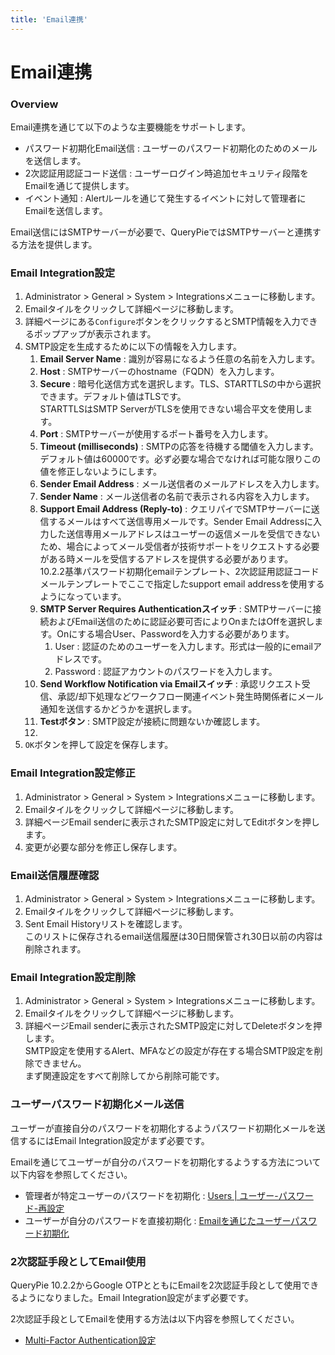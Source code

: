```yaml
---
title: 'Email連携'
---
```



# Email連携

### Overview

Email連携を通じて以下のような主要機能をサポートします。

* パスワード初期化Email送信 : ユーザーのパスワード初期化のためのメールを送信します。
* 2次認証用認証コード送信 : ユーザーログイン時追加セキュリティ段階をEmailを通じて提供します。
* イベント通知 : Alertルールを通じて発生するイベントに対して管理者にEmailを送信します。

Email送信にはSMTPサーバーが必要で、QueryPieではSMTPサーバーと連携する方法を提供します。

### Email Integration設定

1. Administrator &gt; General &gt; System &gt; Integrationsメニューに移動します。
2. Emailタイルをクリックして詳細ページに移動します。
3. 詳細ページにある`Configure`ボタンをクリックするとSMTP情報を入力できるポップアップが表示されます。<br/>
4. SMTP設定を生成するために以下の情報を入力します。
    1.  **Email Server Name**  : 識別が容易になるよう任意の名前を入力します。
    2.  **Host**  : SMTPサーバーのhostname（FQDN）を入力します。
    3.  **Secure**  : 暗号化送信方式を選択します。TLS、STARTTLSの中から選択できます。デフォルト値はTLSです。<br/>STARTTLSはSMTP ServerがTLSを使用できない場合平文を使用します。
    4.  **Port**  : SMTPサーバーが使用するポート番号を入力します。
    5.  **Timeout (milliseconds)** : SMTPの応答を待機する閾値を入力します。デフォルト値は60000です。必ず必要な場合でなければ可能な限りこの値を修正しないようにします。
    6.  **Sender Email Address**  : メール送信者のメールアドレスを入力します。
    7.  **Sender Name**  : メール送信者の名前で表示される内容を入力します。
    8.  **Support Email Address (Reply-to)**  : クエリパイでSMTPサーバーに送信するメールはすべて送信専用メールです。Sender Email Addressに入力した送信専用メールアドレスはユーザーの返信メールを受信できないため、場合によってメール受信者が技術サポートをリクエストする必要がある時メールを受信するアドレスを提供する必要があります。<br/>10.2.2基準パスワード初期化emailテンプレート、2次認証用認証コードメールテンプレートでここで指定したsupport email addressを使用するようになっています。
    9.  **SMTP Server Requires Authenticationスイッチ**  : SMTPサーバーに接続およびEmail送信のために認証必要可否によりOnまたはOffを選択します。Onにする場合User、Passwordを入力する必要があります。
        1. User : 認証のためのユーザーを入力します。形式は一般的にemailアドレスです。
        2. Password : 認証アカウントのパスワードを入力します。
    10.  **Send Workflow Notification via Emailスイッチ**  : 承認リクエスト受信、承認/却下処理などワークフロー関連イベント発生時関係者にメール通知を送信するかどうかを選択します。
    11.  **Testボタン**  : SMTP設定が接続に問題ないか確認します。<br/>
    12.
5. `OK`ボタンを押して設定を保存します。

### Email Integration設定修正

1. Administrator &gt; General &gt; System &gt; Integrationsメニューに移動します。
2. Emailタイルをクリックして詳細ページに移動します。
3. 詳細ページEmail senderに表示されたSMTP設定に対してEditボタンを押します。<br/>
4. 変更が必要な部分を修正し保存します。

### Email送信履歴確認

1. Administrator &gt; General &gt; System &gt; Integrationsメニューに移動します。
2. Emailタイルをクリックして詳細ページに移動します。
3. Sent Email Historyリストを確認します。<br/>このリストに保存されるemail送信履歴は30日間保管され30日以前の内容は削除されます。<br/>

### Email Integration設定削除

1. Administrator &gt; General &gt; System &gt; Integrationsメニューに移動します。
2. Emailタイルをクリックして詳細ページに移動します。
3. 詳細ページEmail senderに表示されたSMTP設定に対してDeleteボタンを押します。<br/>SMTP設定を使用するAlert、MFAなどの設定が存在する場合SMTP設定を削除できません。<br/>まず関連設定をすべて削除してから削除可能です。<br/>

### ユーザーパスワード初期化メール送信

<Callout type="info">
ユーザーが直接自分のパスワードを初期化するようパスワード初期化メールを送信するにはEmail Integration設定がまず必要です。
</Callout>

Emailを通じてユーザーが自分のパスワードを初期化するようする方法について以下内容を参照してください。

* 管理者が特定ユーザーのパスワードを初期化 : [Users | ユーザー-パスワード-再設定](../../user-management/users#%ec%82%ac%ec%9a%a9%ec%9e%90-%eb%b9%84%eb%b0%80%eb%b2%88%ed%98%b8-%ec%9e%ac%ec%84%a4%ec%a0%95%ed%95%98%ea%b8%b0)
* ユーザーが自分のパスワードを直接初期化 : [Emailを通じたユーザーパスワード初期化](../../../../user-manual/my-dashboard/user-password-reset-via-email)

### 2次認証手段としてEmail使用

<Callout type="info">
QueryPie 10.2.2からGoogle OTPとともにEmailを2次認証手段として使用できるようになりました。Email Integration設定がまず必要です。
</Callout>

2次認証手段としてEmailを使用する方法は以下内容を参照してください。

* [Multi-Factor Authentication設定](../../user-management/authentication/setting-up-multi-factor-authentication)
